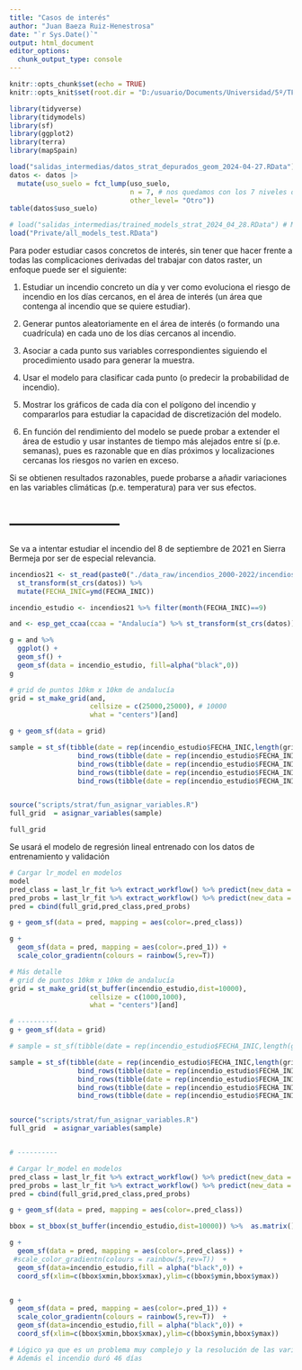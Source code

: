 ```yaml
---
title: "Casos de interés"
author: "Juan Baeza Ruiz-Henestrosa"
date: "`r Sys.Date()`"
output: html_document
editor_options: 
  chunk_output_type: console
---
```


```r
knitr::opts_chunk$set(echo = TRUE)
knitr::opts_knit$set(root.dir = "D:/usuario/Documents/Universidad/5º/TFG - organizado") # Para que haga knitr desde el directorio del proyecto

```


```r
library(tidyverse)
library(tidymodels)
library(sf)
library(ggplot2)
library(terra)
library(mapSpain)
```

```r
load("salidas_intermedias/datos_strat_depurados_geom_2024-04-27.RData") # Datos
datos <- datos |> 
  mutate(uso_suelo = fct_lump(uso_suelo,
                              n = 7, # nos quedamos con los 7 niveles del factor más frecuentes (clases 2 y 3)
                              other_level= "Otro"))
table(datos$uso_suelo)

# load("salidas_intermedias/trained_models_strat_2024_04_28.RData") # Modelos
load("Private/all_models_test.RData")
```


Para poder estudiar casos concretos de interés, sin tener que hacer frente a todas las complicaciones derivadas del trabajar con datos raster, un enfoque puede ser el siguiente:


1. Estudiar un incendio concreto un día y ver como evoluciona el riesgo de incendio en los días cercanos, en el área de interés (un área que contenga al incendio que se quiere estudiar).

2. Generar puntos aleatoriamente en el área de interés (o formando una cuadrícula) en cada uno de los días cercanos al incendio. 

3. Asociar a cada punto sus variables correspondientes siguiendo el procedimiento usado para generar la muestra.

4. Usar el modelo para clasificar cada punto (o predecir la probabilidad de incendio).

5. Mostrar los gráficos de cada día con el polígono del incendio y compararlos para estudiar la capacidad de discretización del modelo.

6. En función del rendimiento del modelo se puede probar a extender el área de estudio y usar instantes de tiempo más alejados entre sí (p.e. semanas), pues es razonable que en días próximos y localizaciones cercanas los riesgos no varíen en exceso.

Si se obtienen resultados razonables, puede probarse a añadir variaciones en las variables climáticas (p.e. temperatura) para ver sus efectos.






# ---------------------

Se va a intentar estudiar el incendio del 8 de septiembre de 2021 en Sierra Bermeja por ser de especial relevancia.


```r
incendios21 <- st_read(paste0("./data_raw/incendios_2000-2022/incendios_",2021,".shp")) %>% 
  st_transform(st_crs(datos)) %>% 
  mutate(FECHA_INIC=ymd(FECHA_INIC))

incendio_estudio <- incendios21 %>% filter(month(FECHA_INIC)==9)

and <- esp_get_ccaa(ccaa = "Andalucía") %>% st_transform(st_crs(datos))
```


```r
g = and %>% 
  ggplot() +
  geom_sf() + 
  geom_sf(data = incendio_estudio, fill=alpha("black",0))
g


```


```r
# grid de puntos 10km x 10km de andalucía
grid = st_make_grid(and,
                    cellsize = c(25000,25000), # 10000
                    what = "centers")[and]

g + geom_sf(data = grid)
```


```r
sample = st_sf(tibble(date = rep(incendio_estudio$FECHA_INIC,length(grid)),geometry = grid) %>% # el día del incendio
                 bind_rows(tibble(date = rep(incendio_estudio$FECHA_INIC+15,length(grid)),geometry = grid)) %>%  # 15 días después
                 bind_rows(tibble(date = rep(incendio_estudio$FECHA_INIC+15,length(grid)),geometry = grid)) %>%  # el mes después
                 bind_rows(tibble(date = rep(incendio_estudio$FECHA_INIC-15,length(grid)),geometry = grid)) %>%  # 15 días antes
                 bind_rows(tibble(date = rep(incendio_estudio$FECHA_INIC-30,length(grid)),geometry = grid))) # el mes antes


source("scripts/strat/fun_asignar_variables.R")
full_grid  = asignar_variables(sample)

full_grid
```

Se usará el modelo de regresión lineal entrenado con los datos de entrenamiento y validación

```r
# Cargar lr_model en modelos
model
pred_class = last_lr_fit %>% extract_workflow() %>% predict(new_data = full_grid)
pred_probs = last_lr_fit %>% extract_workflow() %>% predict(new_data = full_grid,type="prob")
pred = cbind(full_grid,pred_class,pred_probs)

g + geom_sf(data = pred, mapping = aes(color=.pred_class))

g + 
  geom_sf(data = pred, mapping = aes(color=.pred_1)) +
  scale_color_gradientn(colours = rainbow(5,rev=T)) 
```


```r
# Más detalle
# grid de puntos 10km x 10km de andalucía
grid = st_make_grid(st_buffer(incendio_estudio,dist=10000),
                    cellsize = c(1000,1000),
                    what = "centers")[and]

# ----------
g + geom_sf(data = grid)

# sample = st_sf(tibble(date = rep(incendio_estudio$FECHA_INIC,length(grid)),geometry = grid))

sample = st_sf(tibble(date = rep(incendio_estudio$FECHA_INIC,length(grid)),geometry = grid) %>% # el día del incendio
                 bind_rows(tibble(date = rep(incendio_estudio$FECHA_INIC+15,length(grid)),geometry = grid)) %>%  # 15 días después
                 bind_rows(tibble(date = rep(incendio_estudio$FECHA_INIC+15,length(grid)),geometry = grid)) %>%  # el mes después
                 bind_rows(tibble(date = rep(incendio_estudio$FECHA_INIC-15,length(grid)),geometry = grid)) %>%  # 15 días antes
                 bind_rows(tibble(date = rep(incendio_estudio$FECHA_INIC-30,length(grid)),geometry = grid))) # el mes antes


source("scripts/strat/fun_asignar_variables.R")
full_grid  = asignar_variables(sample)


# ----------

# Cargar lr_model en modelos
pred_class = last_lr_fit %>% extract_workflow() %>% predict(new_data = full_grid)
pred_probs = last_lr_fit %>% extract_workflow() %>% predict(new_data = full_grid,type="prob")
pred = cbind(full_grid,pred_class,pred_probs)

g + geom_sf(data = pred, mapping = aes(color=.pred_class))

bbox = st_bbox(st_buffer(incendio_estudio,dist=10000)) %>%  as.matrix() %>% t() %>% as.data.frame()

g + 
  geom_sf(data = pred, mapping = aes(color=.pred_class)) +
 #scale_color_gradientn(colours = rainbow(5,rev=T))  +
  geom_sf(data=incendio_estudio,fill = alpha("black",0)) +
  coord_sf(xlim=c(bbox$xmin,bbox$xmax),ylim=c(bbox$ymin,bbox$ymax))


g + 
  geom_sf(data = pred, mapping = aes(color=.pred_1)) +
  scale_color_gradientn(colours = rainbow(5,rev=T))  +
  geom_sf(data=incendio_estudio,fill = alpha("black",0)) +
  coord_sf(xlim=c(bbox$xmin,bbox$xmax),ylim=c(bbox$ymin,bbox$ymax))

# Lógico ya que es un problema muy complejo y la resolución de las variables meteorológicas es de alrededor de 50km, por lo que intentar hacer predicciones a una escala menor (en este caso 50 veces menor) no es una buena idea
# Además el incendio duró 46 días
```



